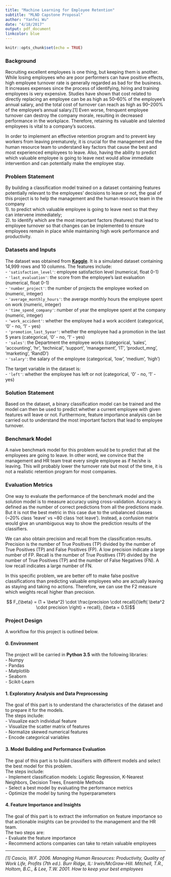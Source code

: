 ```yaml
---
title: "Machine Learning for Employee Retention"
subtitle: "MLND Capstone Proposal"
author: "Yanfei Wu"
date: "4/18/2017"
output: pdf_document
linkcolor: blue
---
```


```r
knitr::opts_chunk$set(echo = TRUE)
```

### Background  

Recruiting excellent employees is one thing, but keeping them is another. While losing employees who are poor performers can have positive effects, high employee turnover rate is generally regarded as bad for the business. It increases expenses since the process of identifying, hiring and training employees is very expensive. Studies have shown that cost related to directly replacing an employee can be as high as 50–60% of the employee’s annual salary, and the total cost of turnover can reach as high as 90–200% of the employee’s annual salary.[1] Even worse, frenquent employee turnover can destroy the company morale, resulting in decreased performance in the workplace. Therefore, retaining its valuable and talented employees is vital to a company's success.  

In order to implement an effective retention program and to prevent key workers from leaving prematurely, it is crucial for the management and the human resource team to understand key factors that cause the best and most experienced employees to leave. Also, having the ability to predict which valuable employee is going to leave next would allow immediate intervention and can potentially make the employee stay.   

### Problem Statement  

By building a classification model trained on a dataset containing features potentially relevant to the employees' decisions to leave or not, the goal of this project is to help the management and the human resource team in the company  
1). to predict which valuable employee is going to leave next so that they can intervene immediately;   
2). to identify which are the most important factors (features) that lead to employee turnover so that changes can be implemented to ensure employees remain in place while maintaining high work performance and productivity.  

### Datasets and Inputs 

The dataset was obtained from [**Kaggle**](https://www.kaggle.com/ludobenistant/hr-analytics). It is a simulated dataset containing 14,999 rows and 10 columns. The features include:   
- `'satisfaction_level'`: employee satisfaction level (numerical, float 0-1)   
- `'last_evaluation'`: the score from the employee's last evaluation (numerical, float 0-1)   
- `'number_project'`: the number of projects the employee worked on (numeric, integer)    
-  `'average_monthly_hours'`: the average monthly hours the employee spent on work (numeric, integer)   
- `'time_spend_company'`: number of year the employee spent at the company (numeric, integer)    
- `'work_accident'`: whether the employee had a work accident (categorical, '0' - no, '1' - yes)    
- `'promotion_last_5year'`: whether the employee had a promotion in the last 5 years (categorical, '0' - no, '1' - yes)   
- `'sales'`: the Department the employee works (categorical, 'sales', 'accounting', 'hr', 'technical', 'support', 'management', 'IT', 'product_mng', 'marketing', 'RandD')     
- `'salary'`: the salary of the employee (categorical, 'low', 'medium', 'high')    

The target variable in the dataset is:    
- `'left'`: whether the employee has left or not (categorical, '0' - no, '1' - yes)    
 
### Solution Statement 

Based on the dataset, a binary classification model can be trained and the model can then be used to predict whether a current employee with given features will leave or not. Furthermore, feature importance analysis can be carried out to understand the most important factors that lead to employee turnover.  

### Benchmark Model
A naive benchmark model for this problem would be to predict that all the employees are going to leave. In other word, we convince that the management and HR team treat every single employee as if he/she is leaving. This will probably lower the turnover rate but most of the time, it is not a realistic retention program for most companies.  


### Evaluation Metrics  

One way to evaluate the performance of the benchmark model and the solution model is to measure accuracy using cross-validation. Accuracy is defined as the number of correct predictions from all the predictions made. But it is not the best metric in this case due to the unbalanced classes (~20% class 'leave' vs ~80 class 'not leave'). Instead, a confusion matrix would give an unambiguous way to show the prediction results of the classifiers.    

We can also obtain precision and recall from the classification results. Precision is the number of True Positives (TP) divided by the number of True Positives (TP) and False Positives (FP). A low precision indicate a large number of FP. Recall is the number of True Positives (TP) divided by the number of True Positives (TP) and the number of False Negatives (FN). A low recall indicates a large number of FN. 

In this specific problem, we are better off to make false positive classifications than predicting valuable employees who are actually leaving as staying and taking no actions. Therefore, we can use the F2 measure which weights recall higher than precision. 

$$ F_{\beta} = (1 + \beta^2) \cdot \frac{precision \cdot recall}{\left( \beta^2 \cdot precision \right) + recall}, (\beta = 0.5)$$

### Project Design  

A workflow for this project is outlined below. 

#### 0. Environment  
The project will be carried in **Python 3.5** with the following libraries:  
- Numpy   
- Pandas    
- Matplotlib  
- Seaborn      
- Scikit-Learn   

#### 1. Exploratory Analysis and Data Preprocessing    
The goal of this part is to understand the characteristics of the dataset and to prepare it for the models.   
The steps include:  
- Visualize each individual feature   
- Visualize the scatter matrix of features  
- Normalize skewed numerical features  
- Encode categorical variables  

#### 3. Model Building and Performance Evaluation    
The goal of this part is to build classifiers with different models and select the best model for this problem.  
The steps include:  
- Implement classification models: Logistic Regression, K-Nearest Neighbors, Decision Trees, Ensemble Methods   
- Select a best model by evaluating the performance metrics  
- Optimize the model by tuning the hyperparameters  

#### 4. Feature Importance and Insights   
The goal of this part is to extract the imformation on feature importance so that actionable insights can be provided to the management and the HR team.    
The two steps are:  
- Evaluate the feature importance  
- Recommend actions companies can take to retain valuable employees  


-----------  

*[1] Cascio, W.F. 2006. Managing Human Resources: Productivity, Quality of Work Life, Profits (7th ed.). Burr Ridge, IL: Irwin/McGraw-Hill. Mitchell, T.R., Holtom, B.C., & Lee, T.W. 2001. How to keep your best employees* 